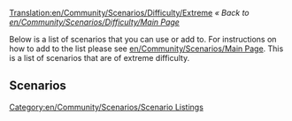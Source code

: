 [[Translation:en/Community/Scenarios/Difficulty/Extreme]]
''« Back to [[en/Community/Scenarios/Difficulty/Main Page]]''

Below is a list of scenarios that you can use or add to. For instructions on how to add to the list please see [[en/Community/Scenarios/Main Page]]. This is a list of scenarios that are of extreme difficulty.

==Scenarios==

[[Category:en/Community/Scenarios/Scenario Listings]]
